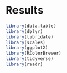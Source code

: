 # Results


```r
library(data.table)
library(dplyr)
library(lubridate)
library(scales)
library(ggplot2)
library(RColorBrewer)
library(tidyverse)
library(readr)
```
